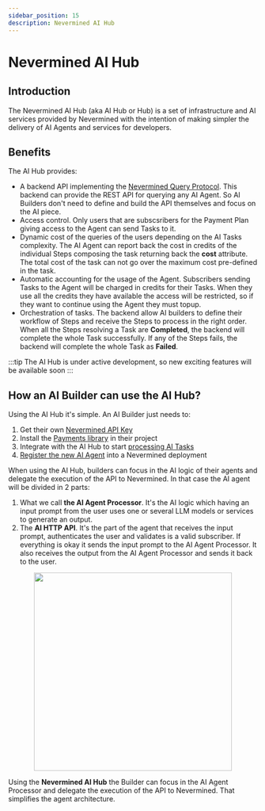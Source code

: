 ```yaml
---
sidebar_position: 15
description: Nevermined AI Hub
---
```


# Nevermined AI Hub

## Introduction

The Nevermined AI Hub (aka AI Hub or Hub) is a set of infrastructure and AI services provided by
Nevermined with the intention of making simpler the delivery of AI Agents and services for
developers.

## Benefits 

The AI Hub provides:

* A backend API implementing the
  [Nevermined Query Protocol](https://docs.nevermined.io/docs/protocol/query-protocol). This backend can provide the REST API for querying any AI Agent. So AI Builders don't need to define and build the API themselves and focus on the AI piece.
* Access control. Only users that are subscsribers for the Payment Plan giving access to the Agent can send Tasks to it.
* Dynamic cost of the queries of the users depending on the AI Tasks complexity. The AI Agent can report back the cost in credits of the individual Steps composing the task returning back the **cost** attribute. The total cost of the task can not go over the maximum cost pre-defined in the task.
* Automatic accounting for the usage of the Agent. Subscribers sending Tasks to the Agent will be charged in credits for their Tasks. When they use all the credits they have available the access will be restricted, so if they want to continue using the Agent they must topup.
* Orchestration of tasks. The backend allow AI builders to define their workflow of Steps and receive the Steps to process in the right order. When all the Steps resolving a Task are **Completed**, the backend will complete the whole Task successfully. If any of the Steps fails, the backend will complete the whole Task as **Failed**.

:::tip
The AI Hub is under active development, so new exciting features will be available soon
:::

## How an AI Builder can use the AI Hub?

Using the AI Hub it's simple. An AI Builder just needs to:

1. Get their own [Nevermined API Key](../tutorials/integration/nvm-api-keys)
2. Install the [Payments library](../libraries/) in their project
3. Integrate with the AI Hub to start [processing AI Tasks](../libraries/process-tasks)
4. [Register the new AI Agent](../tutorials/builders/register-agent) into a Nevermined deployment

When using the AI Hub, builders can focus in the AI logic of their agents and delegate the execution of the API to Nevermined. 
In that case the AI agent will be divided in 2 parts:

1. What we call **the AI Agent Processor**. It's the AI logic which having an input prompt from the user uses one or several LLM models or services to generate an output.
2. The **AI HTTP API**. It's the part of the agent that receives the input prompt, authenticates the user and validates is a valid subscriber. If everything is okay it sends the input prompt to the AI Agent Processor. It also receives the output from the AI Agent Processor and sends it back to the user.

<p align="center"><img src="/images/architecture/ai_hub_integration.png" width="400"/></p>

Using the **Nevermined AI Hub** the Builder can focus in the AI Agent Processor and delegate the execution of the API to Nevermined. That simplifies the agent architecture.

